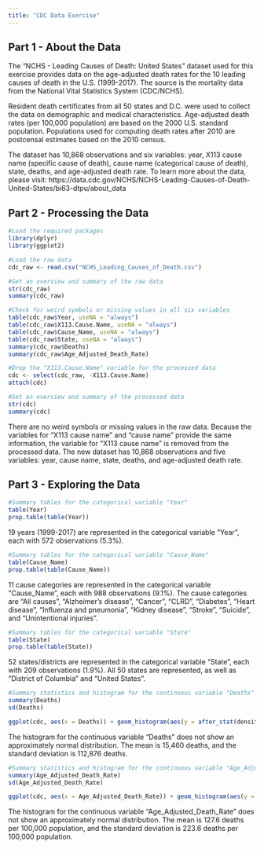 ---
title: "CDC Data Exercise"
---


## Part 1 - About the Data

The "NCHS - Leading Causes of Death: United States" dataset used for this exercise provides data on the age-adjusted death rates for the 10 leading causes of death in the U.S. (1999-2017). The source is the mortality data from the National Vital Statistics System (CDC/NCHS).

Resident death certificates from all 50 states and D.C. were used to collect the data on demographic and medical characteristics. Age-adjusted death rates (per 100,000 population) are based on the 2000 U.S. standard population. Populations used for computing death rates after 2010 are postcensal estimates based on the 2010 census.

The dataset has 10,868 observations and six variables: year, X113 cause name (specific cause of death), cause name (categorical cause of death), state, deaths, and age-adjusted death rate. To learn more about the data, please visit: https://data.cdc.gov/NCHS/NCHS-Leading-Causes-of-Death-United-States/bi63-dtpu/about_data


## Part 2 - Processing the Data

```{r}
#Load the required packages
library(dplyr)
library(ggplot2)

#Load the raw data
cdc_raw <- read.csv("NCHS_Leading_Causes_of_Death.csv")

#Get an overview and summary of the raw data
str(cdc_raw)
summary(cdc_raw)

#Check for weird symbols or missing values in all six variables
table(cdc_raw$Year, useNA = "always")
table(cdc_raw$X113.Cause.Name, useNA = "always")
table(cdc_raw$Cause_Name, useNA = "always")
table(cdc_raw$State, useNA = "always")
summary(cdc_raw$Deaths)
summary(cdc_raw$Age_Adjusted_Death_Rate)

#Drop the "X113.Cause.Name" variable for the processed data
cdc <- select(cdc_raw, -X113.Cause.Name)
attach(cdc)

#Get an overview and summary of the processed data
str(cdc)
summary(cdc)
```


There are no weird symbols or missing values in the raw data. Because the variables for "X113 cause name" and "cause name" provide the same information, the variable for "X113 cause name" is removed from the processed data. The new dataset has 10,868 observations and five variables: year, cause name, state, deaths, and age-adjusted death rate.


## Part 3 - Exploring the Data

```{r}
#Summary tables for the categorical variable "Year"
table(Year)
prop.table(table(Year))
```


19 years (1999-2017) are represented in the categorical variable "Year", each with 572 observations (5.3%).


```{r}
#Summary tables for the categorical variable "Cause_Name"
table(Cause_Name)
prop.table(table(Cause_Name))
```


11 cause categories are represented in the categorical variable "Cause_Name", each with 988 observations (9.1%). The cause categories are "All causes", "Alzheimer's disease", "Cancer", "CLRD", "Diabetes", "Heart disease", "Influenza and pneumonia", "Kidney disease", "Stroke", "Suicide", and "Unintentional injuries".


```{r}
#Summary tables for the categorical variable "State"
table(State)
prop.table(table(State))
```


52 states/districts are represented in the categorical variable "State", each with 209 observations (1.9%). All 50 states are represented, as well as "District of Columbia" and "United States".


```{r}
#Summary statistics and histogram for the continuous variable "Deaths"
summary(Deaths)
sd(Deaths)

ggplot(cdc, aes(x = Deaths)) + geom_histogram(aes(y = after_stat(density), fill = "red"), bins = 50) + stat_function(fun = dnorm, args = with(cdc, c(mean = mean(Deaths), sd = sd(Deaths)))) + scale_x_continuous("Number of Deaths") + ggtitle("Histogram with Normal Curve")
```


The histogram for the continuous variable "Deaths" does not show an approximately normal distribution. The mean is 15,460 deaths, and the standard deviation is 112,876 deaths.


```{r}
#Summary statistics and histogram for the continuous variable "Age_Adjusted_Death_Rate"
summary(Age_Adjusted_Death_Rate)
sd(Age_Adjusted_Death_Rate)

ggplot(cdc, aes(x = Age_Adjusted_Death_Rate)) + geom_histogram(aes(y = after_stat(density), fill = "red"), bins = 50) + stat_function(fun = dnorm, args = with(cdc, c(mean = mean(Age_Adjusted_Death_Rate), sd = sd(Age_Adjusted_Death_Rate)))) + scale_x_continuous("Age-Adjusted Death Rate") + ggtitle("Histogram with Normal Curve")
```


The histogram for the continuous variable "Age_Adjusted_Death_Rate" does not show an approximately normal distribution. The mean is 127.6 deaths per 100,000 population, and the standard deviation is 223.6 deaths per 100,000 population.


